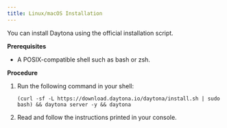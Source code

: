 ```yaml
---
title: Linux/macOS Installation
---
```


You can install Daytona using the official installation script.

__Prerequisites__

* A POSIX-compatible shell such as bash or zsh.

__Procedure__

1. Run the following command in your shell:

    ```shell
    (curl -sf -L https://download.daytona.io/daytona/install.sh | sudo bash) && daytona server -y && daytona
    ```

2. Read and follow the instructions printed in your console.
